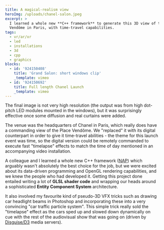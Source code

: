 ```yaml
---
title: A magical-realism view
heroImg: /uploads/chanel-salon.jpeg
excerpt: >
  I learned a whole new **C++ framework** to generate this 3D view of the Place
  Vendôme in Paris, with time-travel capabilities.
tags:
  - vr/ar/xr
  - led
  - installations
  - 3d
  - cpp
  - graphics
blocks:
  - id: '924150408'
    title: 'Grand Salon: short windows clip'
    _template: vimeo
  - id: '924150692'
    title: Full length Chanel Launch
    _template: vimeo
---
```


The final image is not very high resolution (the output was from high dot-pitch LED modules mounted in the windows), but it was surprisingly effective once some diffusion and real curtains were added.

The venue was the headquarters of Chanel in Paris, which really does have a commanding view of the Place Vendôme. We "replaced" it with its digital counterpart in order to give it time-travel abilities - the theme for this launch event was time, so the digital version could be remotely commanded to execute fast "timelapse" effects to match the time of day mentioned in an accompanying video installation.

A colleague and I learned a whole new C++ framework ([NAP](https://nap-framework.tech/)) which arguably wasn't absolutely the best choice for the job, but we were excited about its data-driven programming and OpenGL rendering capabilities, and we knew the people who had developed it. Getting this project done entailed writing a lot of **GLSL shader code** and wrapping our heads around a sophisticated **Entity Component System** architecture.

It also involved my favourite kind of pseudo-3D VFX tricks such as drawing car headlight beams in Photoshop and incorporating these into a very convincing "car traffic particle system". This simple trick really sold the "timelapse" effect as the cars sped up and slowed down dynamically on cue with the rest of the audiovisual show that was going on (driven by [Disguise/D3](https://www.disguise.one/en) media servers).
